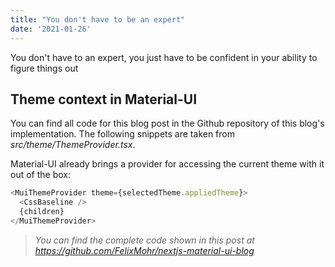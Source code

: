 ```yaml
---
title: "You don't have to be an expert"
date: '2021-01-26'
---
```


You don't have to an expert, you just have to be confident in your ability to figure things out

## Theme context in Material-UI

You can find all code for this blog post in the Github repository of this blog's implementation.
The following snippets are taken from _src/theme/ThemeProvider.tsx_.

Material-UI already brings a provider for accessing the current theme with it out of the box:

```typescript
<MuiThemeProvider theme={selectedTheme.appliedTheme}>
  <CssBaseline />
  {children}
</MuiThemeProvider>
```

> _You can find the complete code shown in this post at https://github.com/FelixMohr/nextjs-material-ui-blog_
